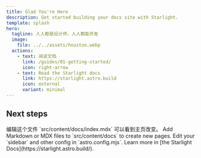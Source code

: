 ```yaml
---
title: Glad You're Here
description: Get started building your docs site with Starlight.
template: splash
hero:
  tagline: 人人都是设计师，人人都能开发
  image:
    file: ../../assets/houston.webp
  actions:
    - text: 阅读文档
      link: /guides/01-getting-started/
      icon: right-arrow
    - text: Read the Starlight docs
      link: https://starlight.astro.build
      icon: external
      variant: minimal
---
```



## Next steps

<CardGrid stagger>
	<Card title="更新内容" icon="pencil">
		编辑这个文件 `src/content/docs/index.mdx` 可以看到主页改变。
	</Card>
	<Card title="Add new content" icon="add-document">
		Add Markdown or MDX files to `src/content/docs` to create new pages.
	</Card>
	<Card title="Configure your site" icon="setting">
		Edit your `sidebar` and other config in `astro.config.mjs`.
	</Card>
	<Card title="Read the docs" icon="open-book">
		Learn more in [the Starlight Docs](https://starlight.astro.build/).
	</Card>
</CardGrid>

